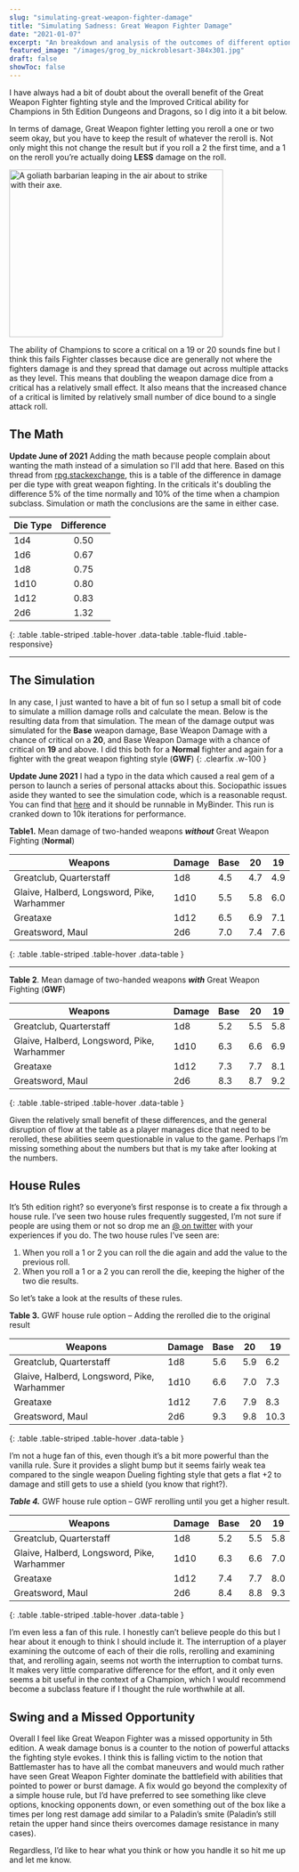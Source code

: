 ```yaml
---
slug: "simulating-great-weapon-fighter-damage"
title: "Simulating Sadness: Great Weapon Fighter Damage"
date: "2021-01-07"
excerpt: "An breakdown and analysis of the outcomes of different options related to the Great Weapon Fight feat in 5th edition."
featured_image: "/images/grog_by_nickroblesart-384x301.jpg"
draft: false
showToc: false
---
```


I have always had a bit of doubt about the overall benefit of the Great Weapon Fighter fighting style and the Improved Critical ability for Champions in 5th Edition Dungeons and Dragons, so I dig into it a bit below. 

In terms of damage, Great Weapon fighter letting you reroll a one or two seem okay, but you have to keep the result of whatever the reroll is. Not only might this not change the result but if you roll a 2 the first time, and a 1 on the reroll you&#8217;re actually doing **LESS** damage on the roll. 

<img src="/images/grog_by_nickroblesart-384x301.jpg" alt="A goliath barbarian leaping in the air about to strike with their axe." width="384" height="301" />

The ability of Champions to score a critical on a 19 or 20 sounds fine but I think this fails Fighter classes because dice are generally not where the fighters damage is and they spread that damage out across multiple attacks as they level. This means that doubling the weapon damage dice from a critical has a relatively small effect. It also means that the increased chance of a critical is limited by relatively small number of dice bound to a single attack roll.

## The Math

**Update June of 2021** Adding the math because people complain about wanting the math instead of a simulation so I'll add that here.  Based on this thread from [rpg.stackexchange](https://rpg.stackexchange.com/questions/47172/how-much-damage-does-great-weapon-fighting-add-on-average), this is a table of the difference in damage per die type with great weapon fighting.  In the criticals it's doubling the difference 5% of the time normally and 10% of the time when a champion subclass. Simulation or math the conclusions are the same in either case.

|Die Type|Difference|
|--- |:---: |
|1d4|0.50|
|1d6|0.67|
|1d8|0.75|
|1d10|0.80|
|1d12|0.83|
|2d6|1.32|
{: .table .table-striped .table-hover .data-table .table-fluid .table-responsive}

***

## The Simulation

In any case, I just wanted to have a bit of fun so I setup a small bit of code to simulate a million damage rolls and calculate the mean. Below is the resulting data from that simulation. The mean of the damage output was simulated for the **Base** weapon damage, Base Weapon Damage with a chance of critical on a **20**, and Base Weapon Damage with a chance of critical on **19** and above. I did this both for a **Normal** fighter and again for a fighter with the great weapon fighting style (**GWF**)
{: .clearfix .w-100 }

**Update June 2021** I had a typo in the data which caused a real gem of a person to launch a series of personal attacks about this. Sociopathic issues aside they wanted to see the simulation code, which is a reasonable requst.  You can find that [here](https://github.com/Streamweaver/DnDNotebook) and it should be runnable in MyBinder. This run is cranked down to 10k iterations for performance.

**Table1.** Mean damage of two-handed weapons ***without*** Great Weapon Fighting (**Normal**)

|Weapons|Damage|Base|20|19|
|--- |--- |--- |--- |--- |
|Greatclub, Quarterstaff|1d8|4.5|4.7|4.9|
|Glaive, Halberd, Longsword, Pike, Warhammer|1d10|5.5|5.8|6.0|
|Greataxe|1d12|6.5|6.9|7.1|
|Greatsword, Maul|2d6|7.0|7.4|7.6|
{: .table .table-striped .table-hover .data-table }

***

**Table 2**. Mean damage of two-handed weapons ***with*** Great Weapon Fighting (**GWF**)

|Weapons|Damage|Base|20|19|
|--- |--- |--- |--- |--- |
|Greatclub, Quarterstaff|1d8|5.2|5.5|5.8|
|Glaive, Halberd, Longsword, Pike, Warhammer|1d10|6.3|6.6|6.9|
|Greataxe|1d12|7.3|7.7|8.1|
|Greatsword, Maul|2d6|8.3|8.7|9.2|
{: .table .table-striped .table-hover .data-table }

Given the relatively small benefit of these differences, and the general disruption of flow at the table as a player manages dice that need to be rerolled, these abilities seem questionable in value to the game. Perhaps I&#8217;m missing something about the numbers but that is my take after looking at the numbers. 

## House Rules

It&#8217;s 5th edition right? so everyone&#8217;s first response is to create a fix through a house rule. I&#8217;ve seen two house rules frequently suggested, I&#8217;m not sure if people are using them or not so drop me an <a rel="noreferrer noopener" href="https://www.twitter.com/optionalrule" target="_blank">@ on twitter</a> with your experiences if you do. The two house rules I&#8217;ve seen are:

  1. When you roll a 1 or 2 you can roll the die again and add the value to the previous roll. 
  2. When you roll a 1 or a 2 you can reroll the die, keeping the higher of the two die results.

So let&#8217;s take a look at the results of these rules.

**Table 3.** GWF house rule option &#8211; Adding the rerolled die to the original result

|Weapons|Damage|Base|20|19|
|--- |--- |--- |--- |--- |
|Greatclub, Quarterstaff|1d8|5.6|5.9|6.2|
|Glaive, Halberd, Longsword, Pike, Warhammer|1d10|6.6|7.0|7.3|
|Greataxe|1d12|7.6|7.9|8.3|
|Greatsword, Maul|2d6|9.3|9.8|10.3|
{: .table .table-striped .table-hover .data-table }


I&#8217;m not a huge fan of this, even though it&#8217;s a bit more powerful than the vanilla rule. Sure it provides a slight bump but it seems fairly weak tea compared to the single weapon Dueling fighting style that gets a flat +2 to damage and still gets to use a shield (you know that right?). 

***Table 4.*** GWF house rule option &#8211; GWF rerolling until you get a higher result.

|Weapons|Damage|Base|20|19|
|--- |--- |--- |--- |--- |
|Greatclub, Quarterstaff|1d8|5.2|5.5|5.8|
|Glaive, Halberd, Longsword, Pike, Warhammer|1d10|6.3|6.6|7.0|
|Greataxe|1d12|7.4|7.7|8.0|
|Greatsword, Maul|2d6|8.4|8.8|9.3|
{: .table .table-striped .table-hover .data-table }
  
I&#8217;m even less a fan of this rule. I honestly can&#8217;t believe people do this but I hear about it enough to think I should include it. The interruption of a player examining the outcome of each of their die rolls, rerolling and examining that, and rerolling again, seems not worth the interruption to combat turns. It makes very little comparative difference for the effort, and it only even seems a bit useful in the context of a Champion, which I would recommend become a subclass feature if I thought the rule worthwhile at all.

## Swing and a Missed Opportunity

Overall I feel like Great Weapon Fighter was a missed opportunity in 5th edition. A weak damage bonus is a counter to the notion of powerful attacks the fighting style evokes. I think this is falling victim to the notion that Battlemaster has to have all the combat maneuvers and would much rather have seen Great Weapon Fighter dominate the battlefield with abilities that pointed to power or burst damage. A fix would go beyond the complexity of a simple house rule, but I&#8217;d have preferred to see something like cleve options, knocking opponents down, or even something out of the box like a times per long rest damage add similar to a Paladin&#8217;s smite (Paladin&#8217;s still retain the upper hand since theirs overcomes damage resistance in many cases).

Regardless, I&#8217;d like to hear what you think or how you handle it so hit me up and let me know.